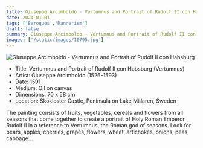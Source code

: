 ```yaml
---
title: Giuseppe Arcimboldo - Vertumnus and Portrait of Rudolf II con Habsburg
date: 2024-01-01
tags: ['Baroques','Mannerism']
draft: false
summary: Giuseppe Arcimboldo - Vertumnus and Portrait of Rudolf II con Habsburg (Vertumnus)
images: ['/static/images/10795.jpg']
---
```


![Giuseppe Arcimboldo - Vertumnus and Portrait of Rudolf II con Habsburg](/static/images/10795.jpg)

* Title: Vertumnus and Portrait of Rudolf II con Habsburg (Vertumnus)
* Artist: Giuseppe Arcimboldo (1526-1593)
* Date: 1591
* Medium: Oil on canvas
* Dimensions: 70 x 58 cm
* Location: Skokloster Castle, Peninsula on Lake Mälaren, Sweden

The painting consists of fruits, vegetables, cereals and flowers from all seasons that come together to create a portrait of Holy Roman Emperor Rudolf II in a reference to Vertumnus, the Roman god of seasons. Look for pears, apples, cherries, grapes, flowers, wheat, artichokes, onions, peas, cabbage...
